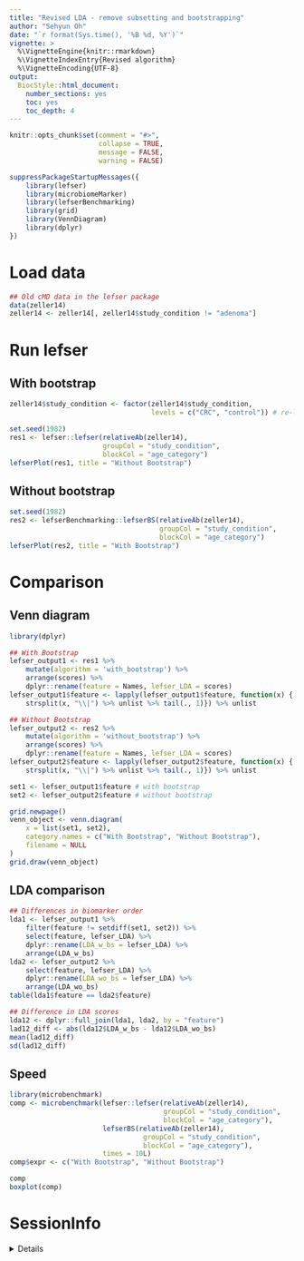 ```yaml
---
title: "Revised LDA - remove subsetting and bootstrapping"
author: "Sehyun Oh"
date: "`r format(Sys.time(), '%B %d, %Y')`"
vignette: >
  %\VignetteEngine{knitr::rmarkdown}
  %\VignetteIndexEntry{Revised algorithm}
  %\VignetteEncoding{UTF-8}
output:
  BiocStyle::html_document:
    number_sections: yes
    toc: yes
    toc_depth: 4
---
```


```r
knitr::opts_chunk$set(comment = "#>", 
                      collapse = TRUE, 
                      message = FALSE, 
                      warning = FALSE)
```

```r
suppressPackageStartupMessages({
    library(lefser)
    library(microbiomeMarker)
    library(lefserBenchmarking)
    library(grid)
    library(VennDiagram)
    library(dplyr)
})
```

# Load data
```r
## Old cMD data in the lefser package
data(zeller14)
zeller14 <- zeller14[, zeller14$study_condition != "adenoma"]
```

# Run lefser
## With bootstrap
```r
zeller14$study_condition <- factor(zeller14$study_condition,
                                   levels = c("CRC", "control")) # re-levels

set.seed(1982)
res1 <- lefser::lefser(relativeAb(zeller14), 
                       groupCol = "study_condition", 
                       blockCol = "age_category")
lefserPlot(res1, title = "Without Bootstrap")
```

## Without bootstrap
```r
set.seed(1982)
res2 <- lefserBenchmarking::lefserBS(relativeAb(zeller14), 
                                     groupCol = "study_condition", 
                                     blockCol = "age_category")
lefserPlot(res2, title = "With Bootstrap")
```

# Comparison
## Venn diagram
```r
library(dplyr)

## With Bootstrap
lefser_output1 <- res1 %>%
    mutate(algorithm = 'with_bootstrap') %>% 
    arrange(scores) %>% 
    dplyr::rename(feature = Names, lefser_LDA = scores)
lefser_output1$feature <- lapply(lefser_output1$feature, function(x) {
    strsplit(x, "\\|") %>% unlist %>% tail(., 1)}) %>% unlist

## Without Bootstrap
lefser_output2 <- res2 %>% 
    mutate(algorithm = 'without_bootstrap') %>% 
    arrange(scores) %>% 
    dplyr::rename(feature = Names, lefser_LDA = scores)
lefser_output2$feature <- lapply(lefser_output2$feature, function(x) {
    strsplit(x, "\\|") %>% unlist %>% tail(., 1)}) %>% unlist
```

```r
set1 <- lefser_output1$feature # with bootstrap
set2 <- lefser_output2$feature # without bootstrap

grid.newpage()
venn_object <- venn.diagram(
    x = list(set1, set2),
    category.names = c("With Bootstrap", "Without Bootstrap"),
    filename = NULL
)
grid.draw(venn_object)
```


## LDA comparison
```r
## Differences in biomarker order
lda1 <- lefser_output1 %>%
    filter(feature != setdiff(set1, set2)) %>%
    select(feature, lefser_LDA) %>%
    dplyr::rename(LDA_w_bs = lefser_LDA) %>%
    arrange(LDA_w_bs)
lda2 <- lefser_output2 %>%
    select(feature, lefser_LDA) %>%
    dplyr::rename(LDA_wo_bs = lefser_LDA) %>%
    arrange(LDA_wo_bs)   
table(lda1$feature == lda2$feature)

## Difference in LDA scores
lda12 <- dplyr::full_join(lda1, lda2, by = "feature")
lad12_diff <- abs(lda12$LDA_w_bs - lda12$LDA_wo_bs)
mean(lad12_diff)
sd(lad12_diff)
```


## Speed
```r
library(microbenchmark)
comp <- microbenchmark(lefser::lefser(relativeAb(zeller14), 
                                      groupCol = "study_condition", 
                                      blockCol = "age_category"),
                       lefserBS(relativeAb(zeller14), 
                                 groupCol = "study_condition", 
                                 blockCol = "age_category"),
                       times = 10L)
comp$expr <- c("With Bootstrap", "Without Bootstrap")

comp
boxplot(comp)
```

# SessionInfo

<details>
```r
sessionInfo()
```
</details>

